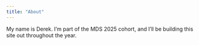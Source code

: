 ```yaml
---
title: "About"
---
```


My name is Derek. I'm part of the MDS 2025 cohort, and I'll be building this site out throughout the year.
